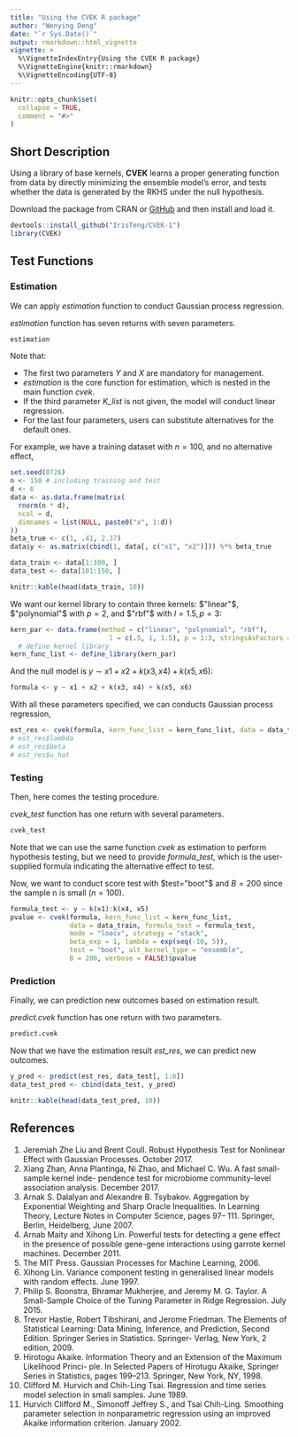 ```yaml
---
title: "Using the CVEK R package"
author: "Wenying Deng"
date: "`r Sys.Date()`"
output: rmarkdown::html_vignette
vignette: >
  %\VignetteIndexEntry{Using the CVEK R package}
  %\VignetteEngine{knitr::rmarkdown}
  %\VignetteEncoding{UTF-8}
---
```


```r
knitr::opts_chunk$set(
  collapse = TRUE,
  comment = "#>"
)
```

## Short Description

Using a library of base kernels, **CVEK** learns a proper 
generating function from data by directly minimizing the ensemble 
model’s error, and tests whether the data is generated by the RKHS 
under the null hypothesis.

Download the package from CRAN or [GitHub](https://github.com/IrisTeng/CVEK-1) and then install and load it.

```r
devtools::install_github("IrisTeng/CVEK-1")
library(CVEK)
```


## Test Functions
### Estimation

We can apply *estimation* function to conduct Gaussian process regression.

*estimation* function has seven returns with seven parameters.
```r
estimation
```

Note that:

* The first two parameters *Y* and *X* are mandatory for management.
* *estimation* is the core function for estimation, which is nested in the main function *cvek*.
* If the third parameter *K_list* is not given, the model will conduct linear regression.
* For the last four parameters, users can substitute alternatives for the default ones.


For example, we have a training dataset with $n=100$, and no alternative effect,

```r
set.seed(0726)
n <- 150 # including training and test
d <- 6
data <- as.data.frame(matrix(
  rnorm(n * d),
  ncol = d,
  dimnames = list(NULL, paste0("x", 1:d))
))
beta_true <- c(1, .41, 2.37)
data$y <- as.matrix(cbind(1, data[, c("x1", "x2")])) %*% beta_true

data_train <- data[1:100, ]
data_test <- data[101:150, ]
```


```r
knitr::kable(head(data_train, 10))
```

We want our kernel library to contain three kernels: $"linear"$, $"polynomial"$ with $p=2$, and $"rbf"$ with $l=1.5, p=3$:

```r
kern_par <- data.frame(method = c("linear", "polynomial", "rbf"), 
                         l = c(.5, 1, 1.5), p = 1:3, stringsAsFactors = FALSE)
  # define kernel library
kern_func_list <- define_library(kern_par)
```

And the null model is $y \sim x1 + x2 + k(x3, x4) + k(x5, x6)$:
```r
formula <- y ~ x1 + x2 + k(x3, x4) + k(x5, x6)
```

With all these parameters specified, we can conducts Gaussian process regression,

```r
est_res <- cvek(formula, kern_func_list = kern_func_list, data = data_train)
# est_res$lambda
# est_res$beta
# est_res$u_hat
```


### Testing

Then, here comes the testing procedure.

*cvek_test* function has one return with several parameters.
```r
cvek_test
```

Note that we can use the same function *cvek* as estimation to perform hypothesis testing, but we need to provide $formula\_test$, which is the user-supplied formula indicating the alternative 
effect to test.

Now, we want to conduct score test with $test="boot"$ and $B=200$ since the sample n is small ($n=100$).

```r
formula_test <- y ~ k(x1):k(x4, x5)
pvalue <- cvek(formula, kern_func_list = kern_func_list, 
               data = data_train, formula_test = formula_test,
               mode = "loocv", strategy = "stack",
               beta_exp = 1, lambda = exp(seq(-10, 5)),
               test = "boot", alt_kernel_type = "ensemble",
               B = 200, verbose = FALSE)$pvalue
```

### Prediction

Finally, we can prediction new outcomes based on estimation result.

*predict.cvek* function has one return with two parameters.
```r
predict.cvek
```

Now that we have the estimation result *est_res*, we can predict new outcomes.
```r
y_pred <- predict(est_res, data_test[, 1:6])
data_test_pred <- cbind(data_test, y_pred)
```


```r
knitr::kable(head(data_test_pred, 10))
```


## References

1.  Jeremiah Zhe Liu and Brent Coull. Robust Hypothesis Test for Nonlinear Effect       with Gaussian Processes. October 2017.
1.  Xiang Zhan, Anna Plantinga, Ni Zhao, and Michael C. Wu. A fast small-sample         kernel inde- pendence test for microbiome community-level association analysis.     December 2017.
1.  Arnak S. Dalalyan and Alexandre B. Tsybakov. Aggregation by Exponential             Weighting and Sharp Oracle Inequalities. In Learning Theory, Lecture Notes in       Computer Science, pages 97– 111. Springer, Berlin, Heidelberg, June 2007.
1.  Arnab Maity and Xihong Lin. Powerful tests for detecting a gene effect in the       presence of possible gene-gene interactions using garrote kernel machines.          December 2011.
1.  The MIT Press. Gaussian Processes for Machine Learning, 2006.
1.  Xihong Lin. Variance component testing in generalised linear models with random     effects. June 1997.
1.  Philip S. Boonstra, Bhramar Mukherjee, and Jeremy M. G. Taylor. A Small-Sample      Choice of the Tuning Parameter in Ridge Regression. July 2015.
1.  Trevor Hastie, Robert Tibshirani, and Jerome Friedman. The Elements of              Statistical Learning: Data Mining, Inference, and Prediction, Second Edition.       Springer Series in Statistics. Springer- Verlag, New York, 2 edition, 2009.
1.  Hirotogu Akaike. Information Theory and an Extension of the Maximum Likelihood      Princi- ple. In Selected Papers of Hirotugu Akaike, Springer Series in              Statistics, pages 199–213. Springer, New York, NY, 1998.
1.  Clifford M. Hurvich and Chih-Ling Tsai. Regression and time series model            selection in small samples. June 1989.
1.  Hurvich Clifford M., Simonoff Jeffrey S., and Tsai Chih-Ling. Smoothing             parameter selection in nonparametric regression using an improved Akaike            information criterion. January 2002.
